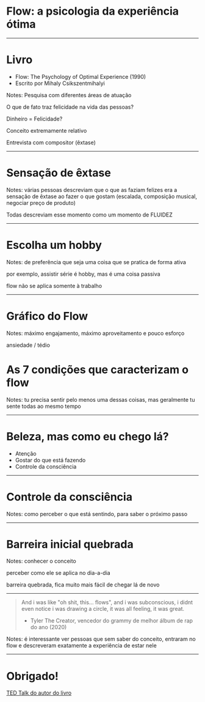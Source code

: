 
# Flow: a psicologia da experiência ótima

---

# Livro

- Flow: The Psychology of Optimal Experience (1990)
- Escrito por Mihaly Csikszentmihalyi

Notes: Pesquisa com diferentes áreas de atuação

O que de fato traz felicidade na vida das pessoas?

Dinheiro = Felicidade?

Conceito extremamente relativo

Entrevista com compositor (êxtase)

---

# Sensação de êxtase

Notes: várias pessoas descreviam que o que as faziam felizes era a sensação de êxtase ao fazer o que gostam (escalada, composição musical, negociar preço de produto)

Todas descreviam esse momento como um momento de FLUIDEZ

---

# Escolha um hobby

Notes: de preferência que seja uma coisa que se pratica de forma ativa

por exemplo, assistir série é hobby, mas é uma coisa passiva

flow não se aplica somente à trabalho

---

# Gráfico do Flow

Notes: máximo engajamento, máximo aproveitamento e pouco esforço

ansiedade / tédio

# As 7 condições que caracterizam o flow

Notes: tu precisa sentir pelo menos uma dessas coisas, mas geralmente tu sente todas ao mesmo tempo

---

# Beleza, mas como eu chego lá?

- Atenção
- Gostar do que está fazendo
- Controle da consciência

---

# Controle da consciência

Notes: como perceber o que está sentindo, para saber o próximo passo

---

# Barreira inicial quebrada

Notes: conhecer o conceito

perceber como ele se aplica no dia-a-dia

barreira quebrada, fica muito mais fácil de chegar lá de novo

---

> And i was like "oh shit, this... flows", and i was subconscious, i didnt even notice i was drawing a circle, it was all feeling, it was great.
>
> - Tyler The Creator, vencedor do grammy de melhor álbum de rap do ano (2020)

Notes: é interessante ver pessoas que sem saber do conceito, entraram no flow e descreveram exatamente a experiência de estar nele

---

# Obrigado!

[TED Talk do autor do livro](https://www.youtube.com/watch?v=fXIeFJCqsPs)

